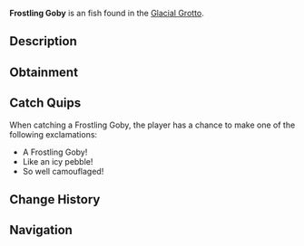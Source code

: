 {{FishInfobox
|image          = Frostling Goby.png
|rarity         = Uncommon
|sea            = First Sea
|location       = [[Glacial Grotto]]
|sublocation    = 
|sources        = Fishing Rod
|radar_location = 
|xp             = 95
|weather        = 
|time           = Day
|season         = Winter
|bait           = Insect
|base_weight    = 2.8
|base_value     = 180
|weight_range   = 1.6
|base_chance    = 65
|base_resil     = 70
}}
'''Frostling Goby''' is an {{Rarity|Uncommon}} fish found in the [[Glacial Grotto]].

== Description ==
{{Description|A tiny, bottom-dwelling fish with a speckled body resembling frost-dusted pebbles.|Bestiary Entry}}

== Obtainment ==
{{Description|Found among the icy rocks at the grotto floor.|Bestiary Hint}}
{{Fish Availability|
Glacial Grotto
|top_rods      = 
Training Rod\182914.57\29354.84;
Azure Of Lagoon\177676.29\14551.18;
Trident Rod\176784.9\14888.83;
No-Life Rod\175270.2\21143.78;
Free Spirit Rod\173125.52\14851.74;
Flimsy Rod\140291.02\21658.72;
Resourceful Rod\161396.17\17141.48;
Nocturnal Rod\112969.65\87940.06;
Fungal Rod\158631.93\21917.45;
Firefly Rod\165268.58\21675.32;
Depthseeker Rod\169499.35\16827.41;
Verdant Shear Rod\169247.85\18309.88;
Avalanche Rod\167208.67\16360.77;
Blazebringer Rod\166248.69\16877.64;
Zeus Rod\165063.43\17884.26;
Volcanic Rod\161180.13\13572.22;
Challenger's Rod\160361.83\19218.27;
Seraphic Rod\151652.16\20980.49;
Rod Of The Depths\148910.32\17404.9;
Rod Of The Forgotten Fang\146158.22\19159.86;
Ethereal Prism Rod\145041.13\0;
Rod Of The Exalted One\136793.62\16348.16;
Steady Rod\78303.82\8649.72
|recommended   = Training Rod
}}

== Catch Quips ==
When catching a Frostling Goby, the player has a chance to make one of the following exclamations:
* A Frostling Goby!
* Like an icy pebble!
* So well camouflaged!

== Change History ==
{{Change History|{{subst:Current Version}}}}

== Navigation ==
{{Fish Navbox|Glacial Grotto}}